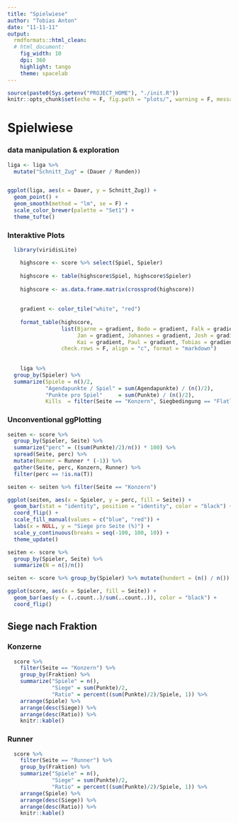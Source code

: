 ```yaml
---
title: "Spielwiese"
author: "Tobias Anton"
date: "11-11-11"
output:
  rmdformats::html_clean:
  # html_document:
    fig_width: 10
    dpi: 360
    highlight: tango
    theme: spacelab
---
```


```r
source(paste0(Sys.getenv("PROJECT_HOME"), "./init.R"))
knitr::opts_chunk$set(echo = F, fig.path = "plots/", warning = F, message = F)
```

# Spielwiese

### data manipulation & exploration

```r
liga <- liga %>% 
  mutate("Schnitt_Zug" = (Dauer / Runden))


ggplot(liga, aes(x = Dauer, y = Schnitt_Zug)) + 
  geom_point() + 
  geom_smooth(method = "lm", se = F) +
  scale_color_brewer(palette = "Set1") + 
  theme_tufte()
```

### Interaktive Plots

```r
  library(viridisLite)

    highscore <- score %>% select(Spiel, Spieler)
    
    highscore <- table(highscore$Spiel, highscore$Spieler)
    
    highscore <- as.data.frame.matrix(crossprod(highscore))
  
    
    gradient <- color_tile("white", "red")
    
    format_table(highscore, 
                 list(Bjarne = gradient, Bodo = gradient, Falk = gradient,
                      Jan = gradient, Johannes = gradient, Josh = gradient,
                      Kai = gradient, Paul = gradient, Tobias = gradient), 
                 check.rows = F, align = "c", format = "markdown")
    
    
    liga %>% 
  group_by(Spieler) %>% 
  summarize(Spiele = n()/2,
            "Agendapunkte / Spiel" = sum(Agendapunkte) / (n()/2),
            "Punkte pro Spiel"     = sum(Punkte) / (n()/2),
            Kills  = filter(Seite == "Konzern", Siegbedingung == "Flatline") %>% count(Spieler)$n)
```

### Unconventional ggPlotting

```r

seiten <- score %>% 
  group_by(Spieler, Seite) %>% 
  summarize("perc" = ((sum(Punkte)/2)/n()) * 100) %>% 
  spread(Seite, perc) %>% 
  mutate(Runner = Runner * (-1)) %>% 
  gather(Seite, perc, Konzern, Runner) %>% 
  filter(perc == !is.na(T))

seiten <- seiten %>% filter(Seite == "Konzern")

ggplot(seiten, aes(x = Spieler, y = perc, fill = Seite)) +
  geom_bar(stat = "identity", position = "identity", color = "black") +
  coord_flip() + 
  scale_fill_manual(values = c("blue", "red")) +
  labs(x = NULL, y = "Siege pro Seite (%)") +
  scale_y_continuous(breaks = seq(-100, 100, 10)) +
  theme_update()

seiten <- score %>% 
  group_by(Spieler, Seite) %>% 
  summarize(N = n()/n())

seiten <- score %>% group_by(Spieler) %>% mutate(hundert = (n() / n()) * 100)

ggplot(score, aes(x = Spieler, fill = Seite)) +
  geom_bar(aes(y = (..count..)/sum(..count..)), color = "black") +
  coord_flip()
```

## Siege nach Fraktion

### Konzerne

<div align="center">
```r
  score %>% 
    filter(Seite == "Konzern") %>% 
    group_by(Fraktion) %>% 
    summarize("Spiele" = n(),
              "Siege" = sum(Punkte)/2,
              "Ratio" = percent((sum(Punkte)/2)/Spiele, 1)) %>%
    arrange(Spiele) %>% 
    arrange(desc(Siege)) %>%
    arrange(desc(Ratio)) %>% 
    knitr::kable()
```
</div>

### Runner

<div align="center">
```r
  score %>% 
    filter(Seite == "Runner") %>% 
    group_by(Fraktion) %>% 
    summarize("Spiele" = n(),
              "Siege" = sum(Punkte)/2,
              "Ratio" = percent((sum(Punkte)/2)/Spiele, 1)) %>%
    arrange(Spiele) %>% 
    arrange(desc(Siege)) %>%
    arrange(desc(Ratio)) %>% 
    knitr::kable()
```
</div>
